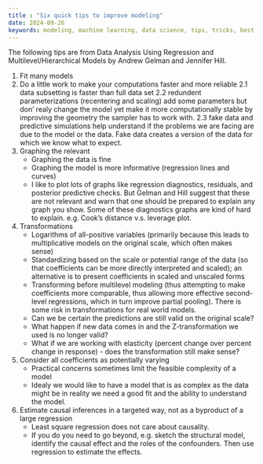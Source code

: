 ```yaml
---
title : "Six quick tips to improve modeling"
date: 2024-09-26
keywords: modeling, machine learning, data science, tips, tricks, best practices
--- 
```


The following tips are from Data Analysis Using Regression and Multilevel/Hierarchical Models by Andrew Gelman and Jennifer Hill.

1. Fit many models
2. Do a little work to make your computations faster and more reliable
    2.1 data subsetting is faster than full data set
    2.2 redundent parameterizations (recentering and scaling) add some parameters but don' realy change the model yet make it more computationally stable by improving the geometry the sampler has to work with.
    2.3 fake data and predictive simulations help understand if the problems we are facing are due to the model or the data. Fake data creates a version of the data for which we know what to expect.
3. Graphing the relevant 
    - Graphing the data is fine
    - Graphing the model is more informative (regression lines and curves)
    - I like to plot lots of graphs like regression diagnostics, residuals, and posterior predictive checks. But Gelman and Hill suggest that these are not relevant and warn that one should be prepared to explain any graph you show. Some of these diagnostics graphs are kind of hard to explain. e.g. Cook's distance v.s. leverage plot.

4. Transformations
    - Logarithms of all-positive variables (primarily because this leads to multiplicative models on the original scale, which often makes sense)
    -  Standardizing based on the scale or potential range of the data (so that coefficients can be more directly interpreted and scaled); an alternative is to present
coefficients in scaled and unscaled forms
    - Transforming before multilevel modeling (thus attempting to make coefficients more comparable, thus allowing more effective second-level regressions, which in turn improve partial pooling).
    There is some risk in transformations for real world models.
    - Can we be certain the predictions are still valid on the original scale? 
    - What happen if new data comes in and the Z-transformation we used is no longer valid?
    - What if we are working with elasticity (percent change over percent change in response) - does the transformation still make sense?

5. Consider all coefficients as potentially varying
    - Practical concerns sometimes limit the feasible complexity of a model
    - Idealy we would like to have a model that is as complex as the data might be in reality we need a good fit and the ability to understand the model.
6. Estimate causal inferences in a targeted way, not as a byproduct of a large regression
    - Least square regression does not care about causality.
    - If you do you need to go beyond, e.g. sketch the structural model, identify the causal effect and the roles of the confounders. Then use regression to estimate the effects.
